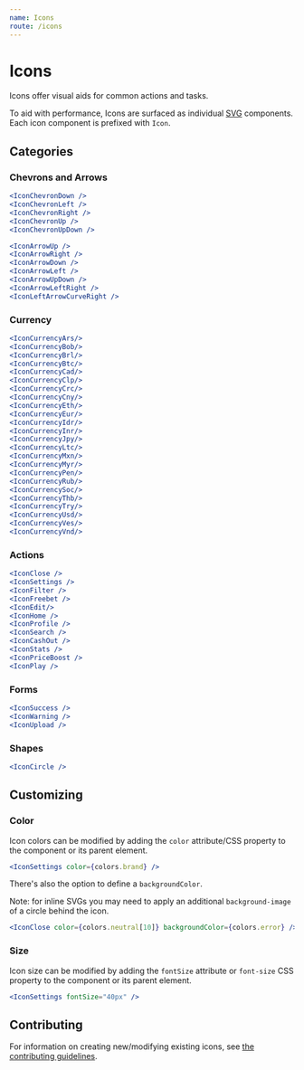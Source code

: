 ```yaml
---
name: Icons
route: /icons
---
```



# Icons

Icons offer visual aids for common actions and tasks.

To aid with performance, Icons are surfaced as individual [SVG](https://developer.mozilla.org/en-US/docs/Web/SVG) components. Each icon component is prefixed with `Icon`.

## Categories

### Chevrons and Arrows

```jsx react-live
<IconChevronDown />
<IconChevronLeft />
<IconChevronRight />
<IconChevronUp />
<IconChevronUpDown />
```

```jsx react-live
<IconArrowUp />
<IconArrowRight />
<IconArrowDown />
<IconArrowLeft />
<IconArrowUpDown />
<IconArrowLeftRight />
<IconLeftArrowCurveRight />
```

### Currency

```jsx react-live
<IconCurrencyArs/>
<IconCurrencyBob/>
<IconCurrencyBrl/>
<IconCurrencyBtc/>
<IconCurrencyCad/>
<IconCurrencyClp/>
<IconCurrencyCrc/>
<IconCurrencyCny/>
<IconCurrencyEth/>
<IconCurrencyEur/>
<IconCurrencyIdr/>
<IconCurrencyInr/>
<IconCurrencyJpy/>
<IconCurrencyLtc/>
<IconCurrencyMxn/>
<IconCurrencyMyr/>
<IconCurrencyPen/>
<IconCurrencyRub/>
<IconCurrencySoc/>
<IconCurrencyThb/>
<IconCurrencyTry/>
<IconCurrencyUsd/>
<IconCurrencyVes/>
<IconCurrencyVnd/>
```

### Actions

```jsx react-live
<IconClose />
<IconSettings />
<IconFilter />
<IconFreebet />
<IconEdit/>
<IconHome />
<IconProfile />
<IconSearch />
<IconCashOut />
<IconStats />
<IconPriceBoost />
<IconPlay />
```

### Forms

```jsx react-live
<IconSuccess />
<IconWarning />
<IconUpload />
```

### Shapes

```jsx react-live
<IconCircle />
```

## Customizing

### Color

Icon colors can be modified by adding the `color` attribute/CSS property to the component or its parent element.

```jsx react-live
<IconSettings color={colors.brand} />
```

There's also the option to define a `backgroundColor`.

Note: for inline SVGs you may need to apply an additional `background-image` of
a circle behind the icon.

```jsx react-live
<IconClose color={colors.neutral[10]} backgroundColor={colors.error} />
```

### Size

Icon size can be modified by adding the `fontSize` attribute or `font-size` CSS property to the component or its parent element.

```jsx react-live
<IconSettings fontSize="40px" />
```

## Contributing

For information on creating new/modifying existing icons, see [the contributing guidelines](https://github.com/coingaming/sportsbet-design/blob/develop/CONTRIBUTING.md#maintaining-assets).
